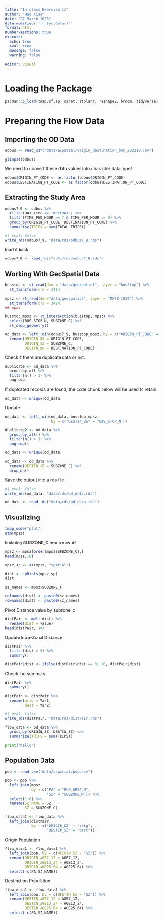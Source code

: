 ```yaml
---
title: "In class Exercise 11"
author: "Hao Xian"
date: "27 March 2023"
date-modified: '`r Sys.Date()`'
format: html
number-sections: true
execute: 
  echo: true
  eval: true
  message: false
  warning: false
  
editor: visual
---
```


# Loading the Package

```r
pacman::p_load(tmap,sf,sp, caret, stplanr, reshape2, broom, tidyverse)
```

# Preparing the Flow Data

## Importing the OD Data

```r
odbus <- read_csv("data/aspatial/origin_destination_bus_202210.csv")
```

```r
glimpse(odbus)
```

We need to convert these data values into character data type/

```r
odbus$ORIGIN_PT_CODE <- as.factor(odbus$ORIGIN_PT_CODE)
odbus$DESTINATION_PT_CODE <- as.factor(odbus$DESTINATION_PT_CODE)
```

## Extracting the Study Area

```r
odbus7_9 <- odbus %>%
  filter(DAY_TYPE == "WEEKDAY") %>%
  filter(TIME_PER_HOUR >= 7 & TIME_PER_HOUR <= 9) %>%
  group_by(ORIGIN_PT_CODE, DESTINATION_PT_CODE) %>%
  summarise(TRIPS = sum(TOTAL_TRIPS))
```

```r
#| eval: false
write_rds(odbus7_9, "data/rds/odbus7_9.rds")
```

load it back

```r
odbus7_9 <- read_rds("data/rds/odbus7_9.rds")
```

## Working With GeoSpatial Data

```r
busstop <- st_read(dsn = "data/geospatial", layer = "BusStop") %>%
  st_transform(crs = 3414)
```

```r
mpsz <- st_read(dsn="data/geospatial", layer = "MPSZ-2019") %>%
  st_transform(crs = 3414)
## mpsz
```

```r
busstop_mpsz <- st_intersection(busstop, mpsz) %>%
  select(BUS_STOP_N, SUBZONE_C) %>%
  st_drop_geometry()
```

```r
od_data <- left_join(odbus7_9, busstop_mpsz, by = c("ORIGIN_PT_CODE" = "BUS_STOP_N")) %>%
  rename(ORIGIN_BS = ORIGIN_PT_CODE,
         ORIGIN_SZ = SUBZONE_C,
         DESTIN_BS = DESTINATION_PT_CODE)
```

Check if there are duplicate data or not.

```r
duplicate <- od_data %>%
  group_by_all %>%
  filter(n() > 1) %>%
  ungroup
```

If duplcated records are found, the code chunk below will be used to retain.

```r
od_data <- unique(od_data)
```

Update

```r
od_data <- left_join(od_data, busstop_mpsz,
                     by = c("DESTIN_BS" = "BUS_STOP_N"))
```

```r
duplicate2 <- od_data %>%
  group_by_all() %>%
  filter(n() > 1) %>%
  ungroup()
```

```r
od_data <- unique(od_data)
```

```r
od_data <- od_data %>%
  rename(DESTIN_SZ = SUBZONE_C) %>%
  drop_na()
```

Save the output into a rds file

```r
#| eval: false
write_rds(od_data, "data/rds/od_data.rds")
```

```r
od_data <- read_rds("data/rds/od_data.rds")
```

## Visualizing

```r
tmap_mode("plot")
qtm(mpsz)
```

Isolating SUBZONE_C into a new df

```r
mpsz <- mpsz[order(mpsz$SUBZONE_C),]
head(mpsz,10)
```

```r
mpsz_sp <- as(mpsz, "Spatial")
```

```r
dist <- spDists(mpsz_sp)
dist
```

```r
sz_names <- mpsz$SUBZONE_C
```

```r
colnames(dist) <- paste0(sz_names)
rownames(dist) <- paste0(sz_names)
```

Pivot Distance value by subzone_c

```r
distPair <- melt(dist) %>%
  rename(dist = value)
head(distPair, 10)
```

Update Intra-Zonal Distance

```r
distPair %>%
  filter(dist > 0) %>%
  summary()
```

```r
distPair$dist <- ifelse(distPair$dist == 0, 50, distPair$dist)
```

Check the summary

```r
distPair %>%
  summary()
```

```r
distPair <- distPair %>%
  rename(orig = Var1,
         dest = Var2)
```

```r
#| eval: false
write_rds(distPair, "data/rds/distPair.rds")
```

```r
flow_data <- od_data %>%
  group_by(ORIGIN_SZ, DESTIN_SZ) %>%
  summarize(TRIPS = sum(TRIPS))
```

```python
print("hello")
```

## Population Data

```r
pop <- read_csv("data/aspatial/pop.csv")
```

```r
pop <- pop %>% 
  left_join(mpsz, 
            by = c("PA" = "PLN_AREA_N",
                   "SZ" = "SUBZONE_N")) %>%
  select(1:6) %>%
  rename(SZ_NAME = SZ,
         SZ = SUBZONE_C)
```

```r
flow_data1 <- flow_data %>%
  left_join(distPair,
            by = c("ORIGIN_SZ" = "orig",
                   "DESTIN_SZ" = "dest"))
```

Origin Population

```r
flow_data1 <- flow_data1 %>%
  left_join(pop, by = c(ORIGIN_SZ = "SZ")) %>%
  rename(ORIGIN_AGE7_12 = AGE7_12,
         ORIGIN_AGE13_24 = AGE13_24,
         ORIGIN_AGE25_64 = AGE25_64) %>%
  select(-c(PA,SZ_NAME))

```

Destination Population

```r
flow_data1 <- flow_data1 %>%
  left_join(pop, by = c(DESTIN_SZ = "SZ")) %>%
  rename(DESTIN_AGE7_12 = AGE7_12,
         DESTIN_AGE13_24 = AGE13_24,
         DESTIN_AGE25_64 = AGE25_64) %>%
  select(-c(PA,SZ_NAME))
```
